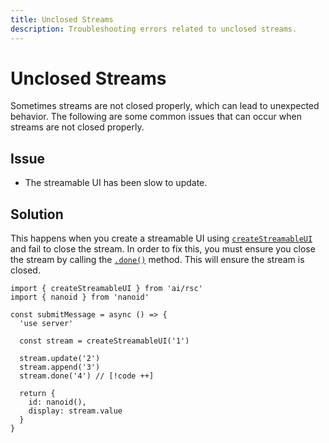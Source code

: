 ```yaml
---
title: Unclosed Streams
description: Troubleshooting errors related to unclosed streams.
---
```


# Unclosed Streams

Sometimes streams are not closed properly, which can lead to unexpected behavior. The following are some common issues that can occur when streams are not closed properly.

## Issue

- The streamable UI has been slow to update.

## Solution

This happens when you create a streamable UI using [`createStreamableUI`](/docs/reference/ai-sdk-rsc/create-streamable-ui) and fail to close the stream. In order to fix this, you must ensure you close the stream by calling the [`.done()`](/docs/reference/ai-sdk-rsc/create-streamable-ui#done) method. This will ensure the stream is closed.

```tsx file='app/actions.ts'
import { createStreamableUI } from 'ai/rsc'
import { nanoid } from 'nanoid'

const submitMessage = async () => {
  'use server'

  const stream = createStreamableUI('1')

  stream.update('2')
  stream.append('3')
  stream.done('4') // [!code ++]

  return {
    id: nanoid(),
    display: stream.value
  }
}
```
